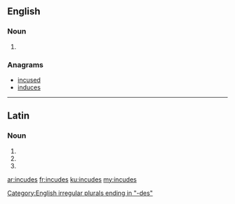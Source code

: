 ==English==

===Noun===
{{head|en}}

# {{plural of|incus}}

===Anagrams===
* [[incused#English|incused]]
* [[induces#English|induces]]

[[Category:English irregular plurals ending in "-des"]]

----

==Latin==

===Noun===
{{la-noun-form|incūdēs}}

# {{inflection of|incūs||nom|p|lang=la}}
# {{inflection of|incūs||acc|p|lang=la}}
# {{inflection of|incūs||voc|p|lang=la}}

[[ar:incudes]]
[[fr:incudes]]
[[ku:incudes]]
[[my:incudes]]